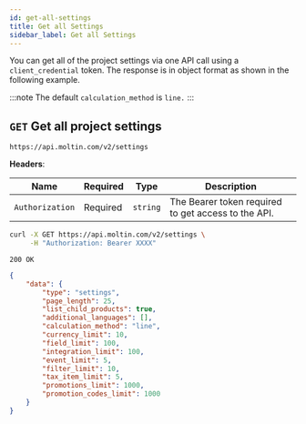 ```yaml
---
id: get-all-settings
title: Get all Settings
sidebar_label: Get all Settings
---
```


You can get all of the project settings via one API call using a `client_credential` token. The response is in object format as shown in the following example.

:::note
The default `calculation_method` is `line.`
:::

## `GET` Get all project settings

```http
https://api.moltin.com/v2/settings
```

<!--DOCUSAURUS_CODE_TABS-->

<!-- Request -->

**Headers**:

| Name | Required | Type | Description |
| --- | --- | --- | --- |
| `Authorization` | Required | `string` | The Bearer token required to get access to the API. |

<!--END_DOCUSAURUS_CODE_TABS-->

<!--DOCUSAURUS_CODE_TABS-->

<!--cURL-->

```bash
curl -X GET https://api.moltin.com/v2/settings \
     -H "Authorization: Bearer XXXX"
```

<!--END_DOCUSAURUS_CODE_TABS-->

<!--DOCUSAURUS_CODE_TABS-->

<!-- Response -->

`200 OK`


```json
{
    "data": {
        "type": "settings",
        "page_length": 25,
        "list_child_products": true,
        "additional_languages": [],
        "calculation_method": "line",
        "currency_limit": 10,
        "field_limit": 100,
        "integration_limit": 100,
        "event_limit": 5,
        "filter_limit": 10,
        "tax_item_limit": 5,
        "promotions_limit": 1000,
        "promotion_codes_limit": 1000
    }
}
```

<!--END_DOCUSAURUS_CODE_TABS-->
